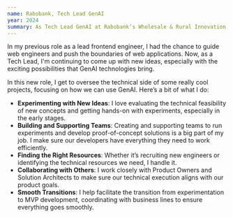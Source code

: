 ```yaml
---
name: Rabobank, Tech Lead GenAI
year: 2024
summary: As Tech Lead GenAI at Rabobank’s Wholesale & Rural Innovation department, I lead the development of GenAI-driven solutions, focusing on technical innovation and collaboration to advance agrifinance.
---
```


In my previous role as a lead frontend engineer, I had the chance to guide web engineers and push the boundaries of web applications. Now, as a Tech Lead, I'm continuing to come up with new ideas, especially with the exciting possibilities that GenAI technologies bring.

In this new role, I get to oversee the technical side of some really cool projects, focusing on how we can use GenAI. Here’s a bit of what I do:

- **Experimenting with New Ideas**: I love evaluating the technical feasibility of new concepts and getting hands-on with experiments, especially in the early stages.
- **Building and Supporting Teams**: Creating and supporting teams to run experiments and develop proof-of-concept solutions is a big part of my job. I make sure our developers have everything they need to work efficiently.
- **Finding the Right Resources**: Whether it’s recruiting new engineers or identifying the technical resources we need, I handle it.
- **Collaborating with Others**: I work closely with Product Owners and Solution Architects to make sure our technical execution aligns with our product goals.
- **Smooth Transitions**: I help facilitate the transition from experimentation to MVP development, coordinating with business lines to ensure everything goes smoothly.

